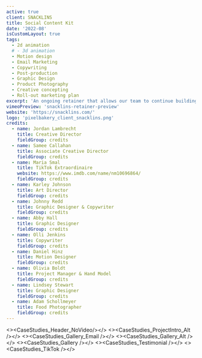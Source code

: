 ```yaml
---
active: true
client: SNACKLINS
title: Social Content Kit
date: '2022-08'
isCustomLayout: true
tags:
  - 2d animation
  # - 3d animation
  - Motion design
  - Email Marketing
  - Copywriting
  - Post-production
  - Graphic Design
  - Product Photography
  - Creative concepting
  - Roll-out marketing plan
excerpt: 'An ongoing retainer that allows our team to continue building and growing on their brand as we go.'
vimeoPreview: 'snacklins-retainer-preview'
website: 'https://snacklins.com/'
logo: 'pixelbakery_client_snacklins.png'
credits:
  - name: Jordan Lambrecht
    title: Creative Director
    fieldGroup: credits
  - name: Samee Callahan
    title: Associate Creative Director
    fieldGroup: credits
  - name: Maria Smal
    title: TikTok Extraordinaire
    website: https://www.imdb.com/name/nm10696864/
    fieldGroup: credits
  - name: Karley Johnson
    title: Art Director
    fieldGroup: credits
  - name: Johnny Redd
    title: Graphic Designer & Copywriter
    fieldGroup: credits
  - name: Abby Hall
    title: Graphic Designer
    fieldGroup: credits
  - name: Olli Jenkins
    title: Copywriter
    fieldGroup: credits
  - name: Daniel Hinz
    title: Motion Designer
    fieldGroup: credits
  - name: Olivia Boldt
    title: Project Manager & Hand Model 
    fieldGroup: credits
  - name: Lindsey Stewart
    title: Graphic Designer
    fieldGroup: credits
  - name: Adam Schollmeyer
    title: Food Photographer
    fieldGroup: credits
---
```

<><CaseStudies_Header_NoVideo/></>
<><CaseStudies_ProjectIntro_Alt /></>
<><CaseStudies_Gallery_Email /></>
<><CaseStudies_Gallery_Alt /></>
<><CaseStudies_Gallery /></>
<><CaseStudies_Testimonial /></>
<><CaseStudies_TikTok /></>
